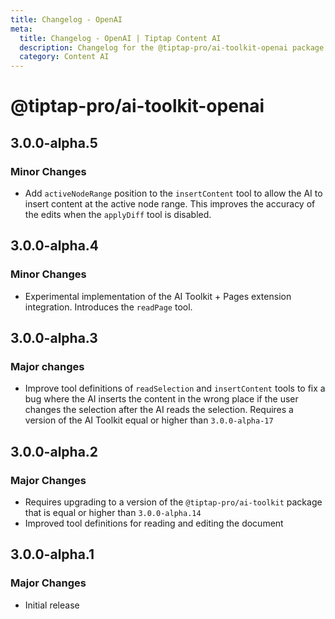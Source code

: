 ```yaml
---
title: Changelog - OpenAI
meta:
  title: Changelog - OpenAI | Tiptap Content AI
  description: Changelog for the @tiptap-pro/ai-toolkit-openai package
  category: Content AI
---
```


# @tiptap-pro/ai-toolkit-openai

## 3.0.0-alpha.5

### Minor Changes

- Add `activeNodeRange` position to the `insertContent` tool to allow the AI to insert content at the active node range. This improves the accuracy of the edits when the `applyDiff` tool is disabled.

## 3.0.0-alpha.4

### Minor Changes

- Experimental implementation of the AI Toolkit + Pages extension integration. Introduces the `readPage` tool.

## 3.0.0-alpha.3

### Major changes

- Improve tool definitions of `readSelection` and `insertContent` tools to fix a bug where the AI inserts the content in the wrong place if the user changes the selection after the AI reads the selection. Requires a version of the AI Toolkit equal or higher than `3.0.0-alpha-17`

## 3.0.0-alpha.2

### Major Changes

- Requires upgrading to a version of the `@tiptap-pro/ai-toolkit` package that is equal or higher than `3.0.0-alpha.14`
- Improved tool definitions for reading and editing the document

## 3.0.0-alpha.1

### Major Changes

- Initial release
